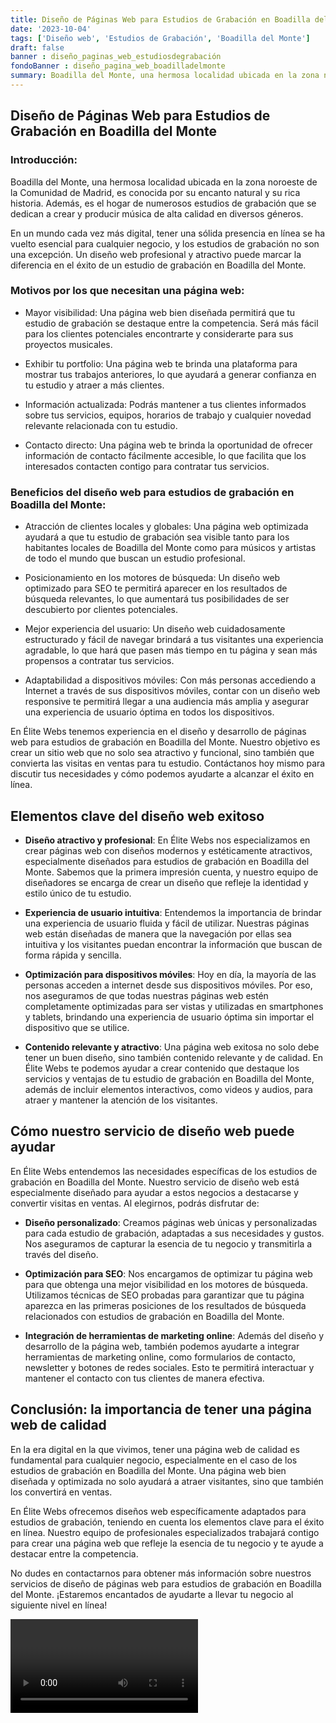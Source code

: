 ```yaml
---
title: Diseño de Páginas Web para Estudios de Grabación en Boadilla del Monte
date: '2023-10-04'
tags: ['Diseño web', 'Estudios de Grabación', 'Boadilla del Monte']
draft: false
banner : diseño_paginas_web_estudiosdegrabación
fondoBanner : diseño_pagina_web_boadilladelmonte
summary: Boadilla del Monte, una hermosa localidad ubicada en la zona noroeste de la Comunidad de Madrid, es conocida por su encanto natural y su rica historia. Además, es el hogar de numerosos estudios de grabación que se dedican a crear y producir música de alta calidad en diversos géneros.
---
```


## Diseño de Páginas Web para Estudios de Grabación en Boadilla del Monte

### Introducción:

Boadilla del Monte, una hermosa localidad ubicada en la zona noroeste de la Comunidad de Madrid, es conocida por su encanto natural y su rica historia. Además, es el hogar de numerosos estudios de grabación que se dedican a crear y producir música de alta calidad en diversos géneros.

En un mundo cada vez más digital, tener una sólida presencia en línea se ha vuelto esencial para cualquier negocio, y los estudios de grabación no son una excepción. Un diseño web profesional y atractivo puede marcar la diferencia en el éxito de un estudio de grabación en Boadilla del Monte.

### Motivos por los que necesitan una página web:

- Mayor visibilidad: Una página web bien diseñada permitirá que tu estudio de grabación se destaque entre la competencia. Será más fácil para los clientes potenciales encontrarte y considerarte para sus proyectos musicales.

- Exhibir tu portfolio: Una página web te brinda una plataforma para mostrar tus trabajos anteriores, lo que ayudará a generar confianza en tu estudio y atraer a más clientes.

- Información actualizada: Podrás mantener a tus clientes informados sobre tus servicios, equipos, horarios de trabajo y cualquier novedad relevante relacionada con tu estudio.

- Contacto directo: Una página web te brinda la oportunidad de ofrecer información de contacto fácilmente accesible, lo que facilita que los interesados contacten contigo para contratar tus servicios.

### Beneficios del diseño web para estudios de grabación en Boadilla del Monte:

- Atracción de clientes locales y globales: Una página web optimizada ayudará a que tu estudio de grabación sea visible tanto para los habitantes locales de Boadilla del Monte como para músicos y artistas de todo el mundo que buscan un estudio profesional.

- Posicionamiento en los motores de búsqueda: Un diseño web optimizado para SEO te permitirá aparecer en los resultados de búsqueda relevantes, lo que aumentará tus posibilidades de ser descubierto por clientes potenciales.

- Mejor experiencia del usuario: Un diseño web cuidadosamente estructurado y fácil de navegar brindará a tus visitantes una experiencia agradable, lo que hará que pasen más tiempo en tu página y sean más propensos a contratar tus servicios.

- Adaptabilidad a dispositivos móviles: Con más personas accediendo a Internet a través de sus dispositivos móviles, contar con un diseño web responsive te permitirá llegar a una audiencia más amplia y asegurar una experiencia de usuario óptima en todos los dispositivos.

En Élite Webs tenemos experiencia en el diseño y desarrollo de páginas web para estudios de grabación en Boadilla del Monte. Nuestro objetivo es crear un sitio web que no solo sea atractivo y funcional, sino también que convierta las visitas en ventas para tu estudio. Contáctanos hoy mismo para discutir tus necesidades y cómo podemos ayudarte a alcanzar el éxito en línea.

<GifSeo />

<Cta />

## Elementos clave del diseño web exitoso

- **Diseño atractivo y profesional**: En Élite Webs nos especializamos en crear páginas web con diseños modernos y estéticamente atractivos, especialmente diseñados para estudios de grabación en Boadilla del Monte. Sabemos que la primera impresión cuenta, y nuestro equipo de diseñadores se encarga de crear un diseño que refleje la identidad y estilo único de tu estudio.

- **Experiencia de usuario intuitiva**: Entendemos la importancia de brindar una experiencia de usuario fluida y fácil de utilizar. Nuestras páginas web están diseñadas de manera que la navegación por ellas sea intuitiva y los visitantes puedan encontrar la información que buscan de forma rápida y sencilla.

- **Optimización para dispositivos móviles**: Hoy en día, la mayoría de las personas acceden a internet desde sus dispositivos móviles. Por eso, nos aseguramos de que todas nuestras páginas web estén completamente optimizadas para ser vistas y utilizadas en smartphones y tablets, brindando una experiencia de usuario óptima sin importar el dispositivo que se utilice.

- **Contenido relevante y atractivo**: Una página web exitosa no solo debe tener un buen diseño, sino también contenido relevante y de calidad. En Élite Webs te podemos ayudar a crear contenido que destaque los servicios y ventajas de tu estudio de grabación en Boadilla del Monte, además de incluir elementos interactivos, como videos y audios, para atraer y mantener la atención de los visitantes.

## Cómo nuestro servicio de diseño web puede ayudar

En Élite Webs entendemos las necesidades específicas de los estudios de grabación en Boadilla del Monte. Nuestro servicio de diseño web está especialmente diseñado para ayudar a estos negocios a destacarse y convertir visitas en ventas. Al elegirnos, podrás disfrutar de:

- **Diseño personalizado**: Creamos páginas web únicas y personalizadas para cada estudio de grabación, adaptadas a sus necesidades y gustos. Nos aseguramos de capturar la esencia de tu negocio y transmitirla a través del diseño.

- **Optimización para SEO**: Nos encargamos de optimizar tu página web para que obtenga una mejor visibilidad en los motores de búsqueda. Utilizamos técnicas de SEO probadas para garantizar que tu página aparezca en las primeras posiciones de los resultados de búsqueda relacionados con estudios de grabación en Boadilla del Monte.

- **Integración de herramientas de marketing online**: Además del diseño y desarrollo de la página web, también podemos ayudarte a integrar herramientas de marketing online, como formularios de contacto, newsletter y botones de redes sociales. Esto te permitirá interactuar y mantener el contacto con tus clientes de manera efectiva.

## Conclusión: la importancia de tener una página web de calidad

En la era digital en la que vivimos, tener una página web de calidad es fundamental para cualquier negocio, especialmente en el caso de los estudios de grabación en Boadilla del Monte. Una página web bien diseñada y optimizada no solo ayudará a atraer visitantes, sino que también los convertirá en ventas.

En Élite Webs ofrecemos diseños web específicamente adaptados para estudios de grabación, teniendo en cuenta los elementos clave para el éxito en línea. Nuestro equipo de profesionales especializados trabajará contigo para crear una página web que refleje la esencia de tu negocio y te ayude a destacar entre la competencia.

No dudes en contactarnos para obtener más información sobre nuestros servicios de diseño de páginas web para estudios de grabación en Boadilla del Monte. ¡Estaremos encantados de ayudarte a llevar tu negocio al siguiente nivel en línea!

<Video />

<CtaBot job='Estudios de Grabación' city='Boadilla del Monte'/>

<Gmaps query='Boadilla del Monte+españa+maps' />